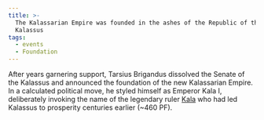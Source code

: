 ```yaml
---
title: >-
  The Kalassarian Empire was founded in the ashes of the Republic of the
  Kalassus
tags:
  - events
  - Foundation
---
```


After years garnering support, Tarsius Brigandus dissolved the Senate of the
Kalassus and announced the foundation of the new Kalassarian Empire. In a
calculated political move, he styled himself as Emperor Kala I, deliberately
invoking the name of the legendary ruler [Kala](/characters/kala/) who had
led Kalassus to prosperity centuries earlier (~460 PF).
